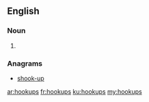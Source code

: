==English==

===Noun===
{{head|en|noun plural form}}

# {{plural of|hookup|lang=en}}

===Anagrams===
* [[shook-up#English|shook-up]]

[[ar:hookups]]
[[fr:hookups]]
[[ku:hookups]]
[[my:hookups]]